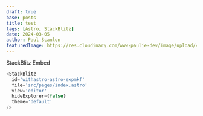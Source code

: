 ```yaml
---
draft: true
base: posts
title: test
tags: [Astro, StackBlitz]
date: 2024-03-05
author: Paul Scanlon
featuredImage: https://res.cloudinary.com/www-paulie-dev/image/upload/v1603273280/paulie.dev/placeholder_ekfnq2.jpg
---
```


StackBlitz Embed

```javascript
<StackBlitz
  id='withastro-astro-expmkf'
  file='src/pages/index.astro'
  view='editor'
  hideExplorer={false}
  theme='default'
/>
```

<StackBlitz id='withastro-astro-expmkf' file='src/pages/index.astro' />
